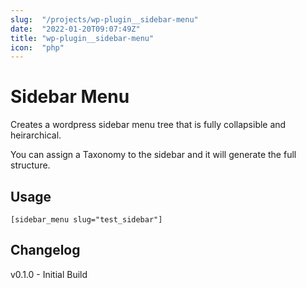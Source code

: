 ```yaml
---
slug:  "/projects/wp-plugin__sidebar-menu"
date:  "2022-01-20T09:07:49Z"
title: "wp-plugin__sidebar-menu"
icon:  "php"
---
```


# Sidebar Menu

Creates a wordpress sidebar menu tree that is fully collapsible and heirarchical. 

You can assign a Taxonomy to the sidebar and it will generate the full structure.

## Usage

`[sidebar_menu slug="test_sidebar"]`



## Changelog

v0.1.0 - Initial Build